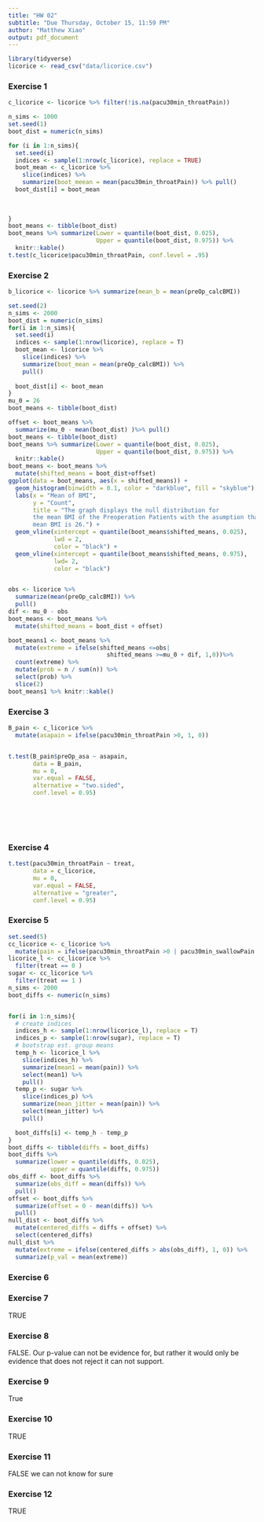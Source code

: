 ```yaml
---
title: "HW 02"
subtitle: "Due Thursday, October 15, 11:59 PM"
author: "Matthew Xiao"
output: pdf_document
---
```


```r
library(tidyverse)
licorice <- read_csv("data/licorice.csv") 
```

### Exercise 1

```r
c_licorice <- licorice %>% filter(!is.na(pacu30min_throatPain))

n_sims <- 1000
set.seed(1)
boot_dist = numeric(n_sims)

for (i in 1:n_sims){
  set.seed(i)
  indices <- sample(1:nrow(c_licorice), replace = TRUE)
  boot_mean <- c_licorice %>%
    slice(indices) %>%
    summarize(boot_meean = mean(pacu30min_throatPain)) %>% pull()
  boot_dist[i] = boot_mean
  
  
  
}
boot_means <- tibble(boot_dist)
boot_means %>% summarize(Lower = quantile(boot_dist, 0.025),
                         Upper = quantile(boot_dist, 0.975)) %>% 
  knitr::kable()
t.test(c_licorice$pacu30min_throatPain, conf.level = .95)
```

### Exercise 2

```r

b_licorice <- licorice %>% summarize(mean_b = mean(preOp_calcBMI))

set.seed(2)
n_sims <- 2000
boot_dist = numeric(n_sims) 
for(i in 1:n_sims){ 
  set.seed(i) 
  indices <- sample(1:nrow(licorice), replace = T)
  boot_mean <- licorice %>%
    slice(indices) %>%                    
    summarize(boot_mean = mean(preOp_calcBMI)) %>% 
    pull()
  
  boot_dist[i] <- boot_mean 
} 
mu_0 = 26
boot_means <- tibble(boot_dist)

offset <- boot_means %>% 
  summarize(mu_0 - mean(boot_dist) )%>% pull()
boot_means <- tibble(boot_dist)
boot_means %>% summarize(Lower = quantile(boot_dist, 0.025),
                         Upper = quantile(boot_dist, 0.975)) %>% 
  knitr::kable()
boot_means <- boot_means %>% 
  mutate(shifted_means = boot_dist+offset)
ggplot(data = boot_means, aes(x = shifted_means)) +
  geom_histogram(binwidth = 0.1, color = "darkblue", fill = "skyblue") + 
  labs(x = "Mean of BMI", 
       y = "Count",
       title = "The graph displays the null distribution for 
       the mean BMI of the Preoperation Patients with the asumption that the 
       mean BMI is 26.") +
  geom_vline(xintercept = quantile(boot_means$shifted_means, 0.025), 
             lwd = 2, 
             color = "black") +
  geom_vline(xintercept = quantile(boot_means$shifted_means, 0.975),
             lwd= 2,
             color = "black")


obs <- licorice %>% 
  summarize(mean(preOp_calcBMI)) %>%
  pull()
dif <- mu_0 - obs
boot_means <- boot_means %>%
  mutate(shifted_means = boot_dist + offset)

boot_means1 <- boot_means %>%
  mutate(extreme = ifelse(shifted_means <=obs| 
                            shifted_means >=mu_0 + dif, 1,0))%>%
  count(extreme) %>% 
  mutate(prob = n / sum(n)) %>% 
  select(prob) %>% 
  slice(2)
boot_means1 %>% knitr::kable()

```

### Exercise 3

```r

B_pain <- c_licorice %>% 
  mutate(asapain = ifelse(pacu30min_throatPain >0, 1, 0)) 


t.test(B_pain$preOp_asa ~ asapain, 
       data = B_pain,
       mu = 0,
       var.equal = FALSE,
       alternative = "two.sided",
       conf.level = 0.95)







```

### Exercise 4

```r
t.test(pacu30min_throatPain ~ treat, 
       data = c_licorice,
       mu = 0,
       var.equal = FALSE,
       alternative = "greater",
       conf.level = 0.95)


```


### Exercise 5

```r
set.seed(5)
cc_licorice <- c_licorice %>% 
  mutate(pain = ifelse(pacu30min_throatPain >0 | pacu30min_swallowPain >0, 1, 0)) 
licorice_l <- cc_licorice %>% 
  filter(treat == 0 ) 
sugar <- cc_licorice %>% 
  filter(treat == 1 )
n_sims <- 2000
boot_diffs <- numeric(n_sims)


for(i in 1:n_sims){
  # create indices
  indices_h <- sample(1:nrow(licorice_l), replace = T)
  indices_p <- sample(1:nrow(sugar), replace = T)
  # bootstrap est. group means
  temp_h <- licorice_l %>% 
    slice(indices_h) %>% 
    summarize(mean1 = mean(pain)) %>% 
    select(mean1) %>% 
    pull()
  temp_p <- sugar %>% 
    slice(indices_p) %>% 
    summarize(mean_jitter = mean(pain)) %>% 
    select(mean_jitter) %>% 
    pull()

  boot_diffs[i] <- temp_h - temp_p
}
boot_diffs <- tibble(diffs = boot_diffs)
boot_diffs %>% 
  summarize(lower = quantile(diffs, 0.025),
            upper = quantile(diffs, 0.975))
obs_diff <- boot_diffs %>% 
  summarize(obs_diff = mean(diffs)) %>% 
  pull()
offset <- boot_diffs %>% 
  summarize(offset = 0 - mean(diffs)) %>% 
  pull()
null_dist <- boot_diffs %>% 
  mutate(centered_diffs = diffs + offset) %>% 
  select(centered_diffs)
null_dist %>% 
  mutate(extreme = ifelse(centered_diffs > abs(obs_diff), 1, 0)) %>% 
  summarize(p_val = mean(extreme))

```






### Exercise 6




### Exercise 7
TRUE


### Exercise 8

FALSE. Our p-value can not be evidence for, but rather it would only be evidence
that does not reject it can not support. 




### Exercise 9


True




### Exercise 10

TRUE


### Exercise 11

FALSE we can not know for sure


### Exercise 12


TRUE
